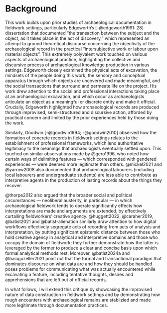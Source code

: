 # Background
This work builds upon prior studies of archaeological documentation in fieldwork settings, particularly Edgeworth's [-@edgeworth1991: 28] dissertation that documented "the transaction between the subject and the object, as it takes place in the act of discovery," which represented an attempt to ground theoretical discourse concerning the objectivity of the archaeological record in the practical "intersubjective work or labour upon material objects".
This extremely polyvalent work touched on various aspects of archaeological practice, highlighting the collective and discursive process of archaeological knowledge production in various settings.
Edgeworth closely examined the physical acts of excavation, the mindsets of the people doing this work, the sensory and conceptual apparatus through which objects are uncovered and made meaningful, and the social transactions that surround and permeate life on the project.
His work drew attention to the social and professional interactions taking place at an archaeological excavation, and which occur as archaeologists articulate an object as a meaningful or discrete entity and make it official.
Crucially, Edgeworth highlighted how archaeological records are produced through improvised, semi-structured and discursive action, afforded by practical concern and limited by the prior experiences held by those doing the work.

Similarly, Goodwin [-@goodwin1994; -@goodwin2010] observed how the formation of concrete records in fieldwork settings relates to the establishment of professional frameworks, which lend authoritative legitimacy to the meanings that archaeologists eventually settled upon.
This touched on similar observations made by @gero1996, who noted how certain ways of delimiting features --- which corresponded with gendered experiences --- were deemed more legitimate than others.
@mickel2021 and @yarrow2008 also documented that archaeological labourers (including local labourers and undergraduate students) are less able to contribute as interpretive agents in the production of lasting records about the things they recover.

@thorpe2012 also argued that the broader social and political circumstances --- neoliberal austerity, in particular --- in which archaeological fieldwork tends to operate significantly effects how interpretations are made and arguments are extended, by effectively curtailing fieldworkers' creative agency.
@huggett2022, @caraher2019, @batist2021 and @batist-alienation similarly draw attention to how digital workflows effectively segregate acts of recording from acts of analysis and interpretation, by putting significant epistemic distance between those who hold creative agency in analytical and interpretive domains and those who occupy the domain of fieldwork; they further demonstrate how the latter is leveraged by the former to produce a clear and concise basis upon which formal analytical methods rest.
Moreover, @batist2024a and @haciguzeller2021 point out that the formal and transactional paradigm that dominates discourse on what data are and how they should be handled poses problems for communicating what was actually encountered while excavating a feature, including tentative thoughts, desires and apprehensions that are left out of official records.

In what follows, I will extend this critique by showcasing the improvised nature of data construction in fieldwork settings and by demonstrating how rough encounters with archaeological remains are stablizied and made more legitimate through documentation practices.
